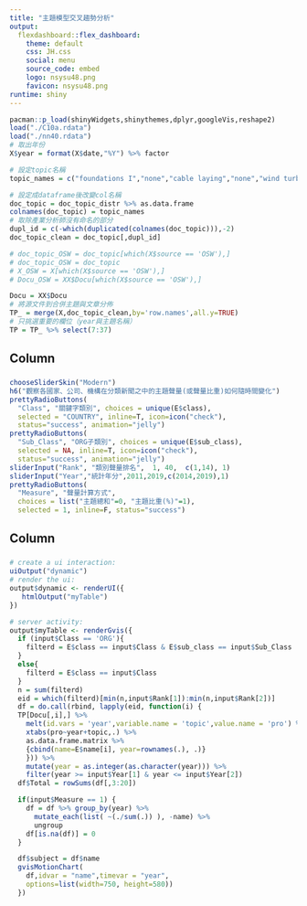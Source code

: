 ```yaml
---
title: "主題模型交叉趨勢分析"
output: 
  flexdashboard::flex_dashboard:
    theme: default
    css: JH.css
    social: menu
    source_code: embed 
    logo: nsysu48.png
    favicon: nsysu48.png
runtime: shiny
---
```


```r
pacman::p_load(shinyWidgets,shinythemes,dplyr,googleVis,reshape2)
load("./C10a.rdata")
load("./nn40.rdata")
# 取出年份
X$year = format(X$date,"%Y") %>% factor

# 設定topic名稱
topic_names = c("foundations I","none","cable laying","none","wind turbines","none","O&M","inspection & repair","financing","none","Thirdnoneparty certification","energy issues","ocean data measurements","none","grid","Asia","tender","none","scientific researches","environmental survey","ports","cables","North Americas","Europe","operation safety","integration systems ","none","vessels I","industry","vessels II","Taiwan ","trainings","none","foudation installation","foundations II","Scotland","Ocean Energy","none","USA","none")

# 設定成dataframe後改變col名稱
doc_topic = doc_topic_distr %>% as.data.frame
colnames(doc_topic) = topic_names
# 取除產業分析師沒有命名的部分
dupl_id = c(-which(duplicated(colnames(doc_topic))),-2)
doc_topic_clean = doc_topic[,dupl_id]

# doc_topic_OSW = doc_topic[which(X$source == 'OSW'),]
# doc_topic_OSW = doc_topic
# X_OSW = X[which(X$source == 'OSW'),]
# Docu_OSW = XX$Docu[which(X$source == 'OSW'),]

Docu = XX$Docu
# 將源文件到合併主題與文章分佈
TP_ = merge(X,doc_topic_clean,by='row.names',all.y=TRUE)
# 只挑選重要的欄位（year與主題名稱）
TP = TP_ %>% select(7:37)
```

Column {data-width=25%}
-------------------------------------
### 
```r
chooseSliderSkin("Modern")
h6("觀察各國家、公司、機構在分類新聞之中的主題聲量(或聲量比重)如何隨時間變化")
prettyRadioButtons(
  "Class", "關鍵字類別", choices = unique(E$class),
  selected = "COUNTRY", inline=T, icon=icon("check"), 
  status="success", animation="jelly")
prettyRadioButtons(
  "Sub_Class", "ORG子類別", choices = unique(E$sub_class),
  selected = NA, inline=T, icon=icon("check"), 
  status="success", animation="jelly")
sliderInput("Rank", "類別聲量排名",  1, 40,  c(1,14), 1)
sliderInput("Year","統計年分",2011,2019,c(2014,2019),1)
prettyRadioButtons(
  "Measure", "聲量計算方式", 
  choices = list("主題總和"=0, "主題比重(%)"=1),
  selected = 1, inline=F, status="success")

```

Column {data-width=75%}
-------------------------------------
### 
```r
# create a ui interaction:
uiOutput("dynamic")
# render the ui:
output$dynamic <- renderUI({ 
   htmlOutput("myTable")
})

# server activity:
output$myTable <- renderGvis({
  if (input$Class == 'ORG'){
    filterd = E$class == input$Class & E$sub_class == input$Sub_Class
  }
  else{
    filterd = E$class == input$Class
  }
  n = sum(filterd)
  eid = which(filterd)[min(n,input$Rank[1]):min(n,input$Rank[2])]
  df = do.call(rbind, lapply(eid, function(i) {
  TP[Docu[,i],] %>%
    melt(id.vars = 'year',variable.name = 'topic',value.name = 'pro') %>% 
    xtabs(pro~year+topic,.) %>% 
    as.data.frame.matrix %>% 
    {cbind(name=E$name[i], year=rownames(.), .)}
    })) %>%
    mutate(year = as.integer(as.character(year))) %>% 
    filter(year >= input$Year[1] & year <= input$Year[2])
  df$Total = rowSums(df[,3:20])

  if(input$Measure == 1) {
    df = df %>% group_by(year) %>% 
      mutate_each(list( ~(./sum(.)) ), -name) %>% 
      ungroup
    df[is.na(df)] = 0
  }

  df$subject = df$name
  gvisMotionChart(
    df,idvar = "name",timevar = "year",
    options=list(width=750, height=580))       
  })


```


